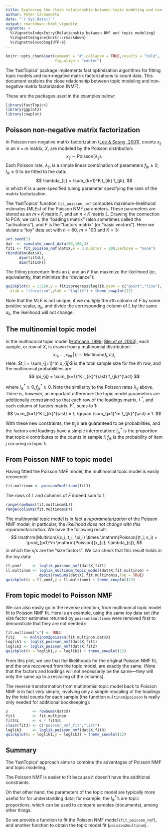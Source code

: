 ```yaml
---
title: Exploring the close relationship between topic modeling and non-negative matrix factorization for count data
author: Peter Carbonetto
date: "`r Sys.Date()`"
output: rmarkdown::html_vignette
vignette: >
  %\VignetteIndexEntry{Relationship between NMF and topic modeling}
  %\VignetteEngine{knitr::rmarkdown}
  %\VignetteEncoding{UTF-8}
---
```


```r
knitr::opts_chunk$set(comment = "#",collapse = TRUE,results = "hold",
                      fig.align = "center")
```

The 'fastTopics' package implements fast optimization algorithms for
fitting topic models and non-negative matrix factorizations to count
data. This document explains the close relationship between topic
modeling and non-negative matrix factorization (NMF).

These are the packages used in the examples below:

```r
library(fastTopics)
library(ggplot2)
library(cowplot)
```

Poisson non-negative matrix factorization
-----------------------------------------

In Poisson non-negative matrix factorization
([Lee & Seung, 2001][lee-seung-2001]), counts $x_{ij}$ in an $n
\times m$ matrix, $X$, are modeled by the Poisson
distribution:
$$
x_{ij} \sim \mathrm{Poisson}(\lambda_{ij}).
$$
Each Poisson rate, $\lambda_{ij}$, is a simple linear combination of
parameters $f_{jk} \geq 0, l_{ik} \geq 0$ to be fitted to the data:
$$
\lambda_{ij} = \sum_{k=1}^K l_{ik} f_{jk},
$$
in which $K$ is a user-specified tuning parameter specifying the rank
of the matrix factorization.

The 'fastTopics' function `fit_poisson_nmf` computes maximum-likelihood
estimates (MLEs) of the Poisson NMF parameters. These parameters are
stored as an $m \times K$ matrix $F$, and an $n \times K$ matrix
$L$. Drawing the connection to PCA, we call $L$ the "loadings matrix"
(also sometimes called the "activations"), and $F$ is the "factors
matrix" (or "basis vectors"). Here we siulate a "toy" data set with
$n = 80$, $m = 100$ and $K = 3$:

```r
set.seed(1)
dat  <- simulate_count_data(80,100,3)
fit1 <- fit_poisson_nmf(dat$X,k = 3,numiter = 200,verbose = "none")
rbind(dim(dat$X),
      dim(fit1$L),
      dim(fit1$F))
```

The fitting procedure finds an $L$ and an $F$ that maximize
the likelihood (or, equivalently, that minimize the "deviance"):

```r
quickplot(x = 1:200,y = fit1$progress$loglik,geom = c("point","line"),
  xlab = "iteration",ylab = "loglik") + theme_cowplot(12)
```

Note that the MLE is not unique; if we multiply the $k$th column of
$F$ by some positive scalar, $a_k$, and divide the corresponding
column of $L$ by the same $a_k$, the likelihood will not change.

The multinomial topic model
---------------------------

In the multinomial topic model ([Hofmann, 1999][hofmann-1999];
[Blei *et al*, 2003][blei-2003]), each sample, or row of $X$, is drawn
from a multinomial distribution:
$$
x_{i1}, \ldots, x_{im} \,|\, t_i \sim \mathrm{Multinom}(t_i, \pi_i),
$$
Here. $t_i = \sum_{j=1}^m x_{ij}$ is the total sample size for the
$i$th row, and the multinomial probabilities are
$$
\pi_{ij} = \sum_{k=1}^K l_{ik}^{\ast} f_{jk}^{\ast}
$$

where $l_{ik}^{\ast} \geq 0, f_{jk}^{\ast} \geq 0$. Note the
similarity to the Poisson rates $\lambda_{ij}$ above. There is,
however, an important difference: the topic model parameters are
additionally constrained so that each row of the loadings matrix,
$L^{\ast}$, and each column of factors matrix, $F^{\ast}$, sums to 1:
$$
\sum_{k=1}^K l_{ik}^{\ast} = 1, \qquad
\sum_{j=1}^m f_{jk}^{\ast} = 1.
$$

With these new constraints, the $\pi_{ij}$'s are guaranteed to be
probabilities, and the factors and loadings have a simple
interpretation: $l_{ik}^{\ast}$ is the proportion that topic $k$
contributes to the counts in sample $i$; $f_{jk}$ is the probability
of item $j$ occuring in topic $k$.

From Poisson NMF to topic model
-------------------------------

Having fitted the Poisson NMF model, the multinomial topic model
is easily recovered:

```r
fit.multinom <- poisson2multinom(fit1)
```

The rows of $L$ and columns of $F$ indeed sum to 1:

```r
range(rowSums(fit.multinom$L))
range(colSums(fit.multinom$F))
```

The multinomial topic model is in fact a *reparameterization* of the
Poisson NMF model; in particular, the *likelihood does not change with
this reparameterization.* We have the following result:
$$
\mathrm{Multinom}(x_i; t_i, \pi_i) \times \mathrm{Poisson}(t_i;
s_i) = \prod_{j=1}^m \mathrm{Poisson}(x_{ij}; \lambda_{ij}),
$$
in which the $s_i$'s are the "size factors". We can check that this
result holds in the toy data:

```r
ll.pnmf     <- loglik_poisson_nmf(dat$X,fit1)
ll.multinom <- loglik_multinom_topic_model(dat$X,fit.multinom) +
               dpois(rowSums(dat$X),fit.multinom$s,log = TRUE)
quickplot(x = ll.pnmf,y = ll.multinom) + theme_cowplot(12)
```

From topic model to Poisson NMF
-------------------------------

We can also easily go in the reverse direction, from multinomial topic
model fit to Poisson NMF fit. Here is an example, using the same toy
data set (the size factor estimates returned by `poisson2multinom`
were removed first to demonstrate that they are not needed):

```r
fit.multinom["s"] <- NULL
fit2    <- multinom2poisson(fit.multinom,dat$X)
loglik1 <- loglik_poisson_nmf(dat$X,fit1)
loglik2 <- loglik_poisson_nmf(dat$X,fit2)
quickplot(x = loglik1,y = loglik2) + theme_cowplot(12)
```

From this plot, we see that the likelihoods for the original Poisson
NMF fit, and the one recovered from the topic model, are exactly the
same. (Note that the factors and loadings will not necessarily be the
same---they will only the same up to a rescaling of the columns).

The reverse transformation from multinomial topic model back to
Poisson NMF is in fact *very* simple, involving only a simple
rescaling of the loadings by the total counts for each sample (the
function `multinom2poisson` is really only needed for additional
bookkeeping):

```r
s           <- rowSums(dat$X)
fit3        <- fit.multinom
fit3$L      <- s * fit3$L
class(fit3) <- c("poisson_nmf_fit","list")
loglik3     <- loglik_poisson_nmf(dat$X,fit3)
quickplot(x = loglik1,y = loglik3) + theme_cowplot(12)
```

Summary
-------

The 'fastTopics' approach aims to combine the advantages of Poisson
NMF and topic modeling.

The Poisson NMF is easier to fit because it doesn't have the
additional constraints.

On ther other hand, the parameters of the topic model are typically
more useful for for understanding data; for example, the
$l_{ik}^{\ast}$'s are topic proportions, which can be used to compare
samples (documents), among other things.

So we provide a function to fit the Poisson NMF model
(`fit_poisson_nmf`), and another function to obtain the topic model
fit (`poisson2multinom`).

[hofmann-1999]: https://doi.org/10.1145/312624.312649

[lee-seung-2001]: http://papers.nips.cc/paper/1861-algorithms-for-non-negative-matrix-factorization

[blei-2003]: https://jmlr.csail.mit.edu/papers/v3/blei03a.html

